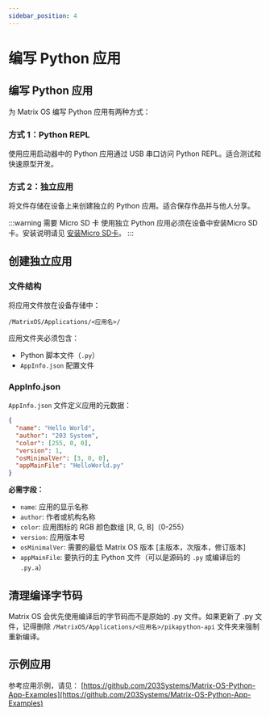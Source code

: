 ```yaml
---
sidebar_position: 4
---
```


# 编写 Python 应用

## 编写 Python 应用

为 Matrix OS 编写 Python 应用有两种方式：

### 方式 1：Python REPL
使用应用启动器中的 Python 应用通过 USB 串口访问 Python REPL。适合测试和快速原型开发。

### 方式 2：独立应用
将文件存储在设备上来创建独立的 Python 应用。适合保存作品并与他人分享。

:::warning 需要 Micro SD 卡
使用独立 Python 应用必须在设备中安装Micro SD卡。安装说明请见 [安装Micro SD卡](../Mystrix/InstallMicroSD)。
:::

## 创建独立应用

### 文件结构
将应用文件放在设备存储中：
```
/MatrixOS/Applications/<应用名>/
```

应用文件夹必须包含：
- Python 脚本文件（`.py`）
- `AppInfo.json` 配置文件

### AppInfo.json

`AppInfo.json` 文件定义应用的元数据：

```json
{
  "name": "Hello World",
  "author": "203 System",
  "color": [255, 0, 0],
  "version": 1,
  "osMinimalVer": [3, 0, 0],
  "appMainFile": "HelloWorld.py"
}
```

**必需字段：**
- `name`: 应用的显示名称
- `author`: 作者或机构名称
- `color`: 应用图标的 RGB 颜色数组 [R, G, B]（0-255）
- `version`: 应用版本号
- `osMinimalVer`: 需要的最低 Matrix OS 版本 [主版本，次版本，修订版本]
- `appMainFile`: 要执行的主 Python 文件（可以是源码的 `.py` 或编译后的 `.py.a`）

## 清理编译字节码

Matrix OS 会优先使用编译后的字节码而不是原始的 .py 文件。如果更新了 .py 文件，记得删除 `/MatrixOS/Applications/<应用名>/pikapython-api` 文件夹来强制重新编译。

## 示例应用

参考应用示例，请见：
[https://github.com/203Systems/Matrix-OS-Python-App-Examples](https://github.com/203Systems/Matrix-OS-Python-App-Examples)